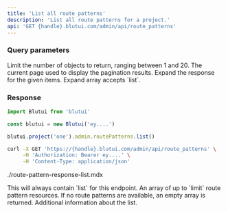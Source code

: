 ```yaml
---
title: 'List all route patterns'
description: 'List all route patterns for a project.'
api: 'GET {handle}.blutui.com/admin/api/route_patterns'
---
```


### Query parameters

<Parameter name="limit" type="integer | default: 10">
Limit the number of objects to return, ranging between 1 and 20.
</Parameter>

<Parameter name="page" type="integer | default: 1">
The current page used to display the pagination results.
</Parameter>

<Parameter name="expand" type="string[]">
Expand the response for the given items. Expand array accepts `list`.
</Parameter>

### Response

```ts tab="Node.js"
import Blutui from 'blutui'

const blutui = new Blutui('ey....')

blutui.project('one').admin.routePatterns.list()
```

```bash tab="cURL"
curl -X GET 'https://{handle}.blutui.com/admin/api/route_patterns' \
     -H 'Authorization: Bearer ey....' \
     -H 'Content-Type: application/json'
```

<include>./route-pattern-response-list.mdx</include>

<Parameter name="object" type="string">
This will always contain `list` for this endpoint.
</Parameter>

<Parameter name="data" type="array">
An array of up to `limit` route pattern resources. If no route patterns are available, an empty array is returned.
</Parameter>

<Parameter name="meta" type="object">
Additional information about the list.
</Parameter>
